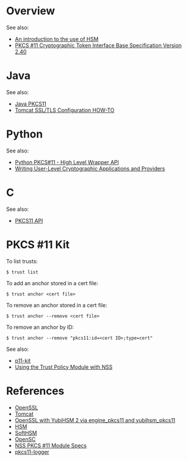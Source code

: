 = Overview =

See also:

* [https://www.dnssec.cz/files/nic/doc/hsm.pdf An introduction to the use of HSM]
* [http://docs.oasis-open.org/pkcs11/pkcs11-base/v2.40/os/pkcs11-base-v2.40-os.html PKCS #11 Cryptographic Token Interface Base Specification Version 2.40]

= Java =

See also:
* [[Java PKCS11]]
* [https://tomcat.apache.org/tomcat-8.5-doc/ssl-howto.html Tomcat SSL/TLS Configuration HOW-TO]

= Python =

See also:

* [http://python-pkcs11.readthedocs.io/en/latest/ Python PKCS#11 - High Level Wrapper API]
* [http://docs.oracle.com/cd/E19253-01/816-4863/pkcs-2/index.html Writing User-Level Cryptographic Applications and Providers]

= C =

See also:

* [https://github.com/dogtagpki/nss/wiki/PKCS11-API PKCS11 API]

= PKCS #11 Kit =

To list trusts:

<pre>
$ trust list
</pre>

To add an anchor stored in a cert file:

<pre>
$ trust anchor <cert file>
</pre>

To remove an anchor stored in a cert file:

<pre>
$ trust anchor --remove <cert file>
</pre>

To remove an anchor by ID:

<pre>
$ trust anchor --remove "pkcs11:id=<cert ID>;type=cert"
</pre>

See also:

* [https://p11-glue.github.io/p11-glue/p11-kit.html p11-kit]
* [https://p11-glue.github.io/p11-glue/p11-kit/manual/trust-nss.html Using the Trust Policy Module with NSS]

= References =

* [[OpenSSL]]
* [[Tomcat]]
* [https://developers.yubico.com/YubiHSM2/Usage_Guides/OpenSSL_with_pkcs11_engine.html OpenSSL with YubiHSM 2 via engine_pkcs11 and yubihsm_pkcs11]
* [[HSM]]
* [https://github.com/dogtagpki/pki/wiki/SoftHSM SoftHSM]
* [https://github.com/OpenSC/OpenSC/wiki/PKCS11-Module OpenSC]
* [https://developer.mozilla.org/en-US/docs/Mozilla/Projects/NSS/PKCS11/Module_Specs NSS PKCS #11 Module Specs]
* [https://github.com/Pkcs11Interop/pkcs11-logger pkcs11-logger]